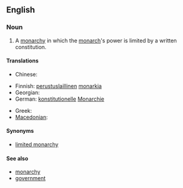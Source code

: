 ==English==
{{wikipedia}}

===Noun===
{{en-noun|sg=[[constitutional]] [[monarchy]]|constitutional monarchies}}

# A [[monarchy]] in which the [[monarch]]'s power is limited by a written constitution.

====Translations====
{{trans-top|monarchy in which the monarch's power is limited by a written constitution}}
* Chinese:
*: {{trreq|Mandarin}}
* Finnish: [[perustuslaillinen]] [[monarkia]]
* Georgian: {{t|ka|კონსტიტუციური მონარქია|sc=Geor}}
* German: [[konstitutionell]]e [[Monarchie]] {{f}}
{{trans-mid}}
* Greek: {{t|el|συνταγματική μοναρχία|sc=Grek}}
* [[Macedonian]]: {{t|mk|уставна монархија|f|tr=ústavna monárhija|sc=Cyrl|xs=Macedonian}}
{{trans-bottom}}

====Synonyms====
* [[limited monarchy]]

====See also====
* [[monarchy]]
* [[government]]